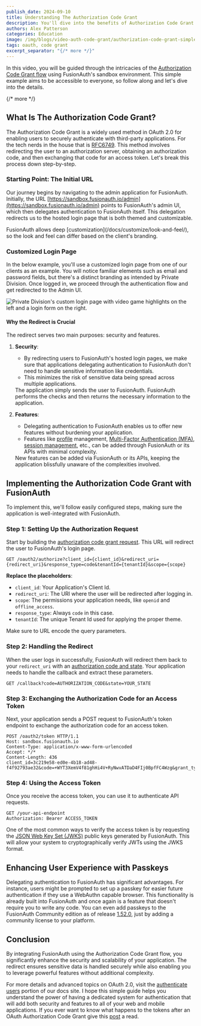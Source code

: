 ```yaml
---
publish_date: 2024-09-10
title: Understanding The Authorization Code Grant
description: You'll dive into the benefits of Authorization Code Grant in simplifying your app's authentication flows.
authors: Alex Patterson
categories: Education
image: /img/blogs/video-auth-code-grant/authorization-code-grant-simple.png
tags: oauth, code grant
excerpt_separator: "{/* more */}"
---
```


In this video, you will be guided through the intricacies of the [Authorization Code Grant flow](/articles/login-authentication-workflows/webapp/oauth-authorization-code-grant-sessions-refresh-tokens-cookies) using FusionAuth's sandbox environment. This simple example aims to be accessible to everyone, so follow along and let's dive into the details.

{/* more */}

<YouTube id="mmyfwovnago" />

## What Is The Authorization Code Grant?

The Authorization Code Grant is a widely used method in OAuth 2.0 for enabling users to securely authenticate with third-party applications. For the tech nerds in the house that is [RFC6749](https://datatracker.ietf.org/doc/html/rfc6749). This method involves redirecting the user to an authorization server, obtaining an authorization code, and then exchanging that code for an access token. 
Let's break this process down step-by-step.

### Starting Point: The Initial URL

Our journey begins by navigating to the admin application for FusionAuth. Initially, the URL [https://sandbox.fusionauth.io/admin](https://sandbox.fusionauth.io/admin) points to FusionAuth's admin UI, which then delegates authentication to FusionAuth itself. This delegation redirects us to the hosted login page that is both themed and customizable.

<Aside type="note">
FusionAuth allows deep [customization](/docs/customize/look-and-feel/), so the look and feel can differ based on the client's branding.
</Aside>

### Customized Login Page

In the below example, you'll use a customized login page from one of our clients as an example. You will notice familiar elements such as email and password fields, but there's a distinct branding as intended by Private Division. Once logged in, we proceed through the authentication flow and get redirected to the Admin UI.


![Private Division's custom login page with video game highlights on the left and a login form on the right.](/img/blogs/video-auth-code-grant/1-video-auth-code-grant.png)

#### Why the Redirect is Crucial

The redirect serves two main purposes: security and features.

1. **Security**:
    
    
    - By redirecting users to FusionAuth's hosted login pages, we make sure that applications delegating authentication to FusionAuth don't need to handle sensitive information like credentials.
    - This minimizes the risk of sensitive data being spread across multiple applications.
    
    <Aside type="note">
    The application simply sends the user to FusionAuth. FusionAuth performs the checks and then returns the necessary information to the application.
    </Aside>
2. **Features**:
    
    
    - Delegating authentication to FusionAuth enables us to offer new features without burdening your application.
    - Features like [profile](/docs/lifecycle/manage-users/account-management/updating-user-data) management, [Multi-Factor Authentication (MFA)](/docs/lifecycle/authenticate-users/multi-factor-authentication), [session management](/docs/lifecycle/authenticate-users/logout-session-management), etc., can be added through FusionAuth or its APIs with minimal complexity.
    
    <Aside type="note">
    New features can be added via FusionAuth or its APIs, keeping the application blissfully unaware of the complexities involved.
    </Aside>

## Implementing the Authorization Code Grant with FusionAuth

To implement this, we'll follow easily configured steps, making sure the application is well-integrated with FusionAuth.

### Step 1: Setting Up the Authorization Request

Start by building the [authorization code grant request](https://fusionauth.io/docs/lifecycle/authenticate-users/oauth/endpoints#authorization-code-grant-request). This URL will redirect the user to FusionAuth's login page.

```http
GET /oauth2/authorize?client_id={client_id}&redirect_uri={redirect_uri}&response_type=code&tenantId={tenantId}&scope={scope}
```

**Replace the placeholders**:

- `client_id`: Your Application's Client Id.
- `redirect_uri`: The URI where the user will be redirected after logging in.
- `scope`: The permissions your application needs, like `openid` and `offline_access`.
- `response_type`: Always `code` in this case.
- `tenantId`: The unique Tenant Id used for applying the proper theme.

<Aside type="tip">
Make sure to URL encode the query parameters.
</Aside>

### Step 2: Handling the Redirect

When the user logs in successfully, FusionAuth will redirect them back to your `redirect_uri` with an [authorization code and state](/docs/lifecycle/authenticate-users/oauth/endpoints#response). Your application needs to handle the callback and extract these parameters.

```http
GET /callback?code=AUTHORIZATION_CODE&state=YOUR_STATE
```

### Step 3: Exchanging the Authorization Code for an Access Token

Next, your application sends a POST request to FusionAuth's token endpoint to exchange the authorization code for an access token.

```http
POST /oauth2/token HTTP/1.1
Host: sandbox.fusionauth.io
Content-Type: application/x-www-form-urlencoded
Accept: */*
Content-Length: 436
client_id=3c219e58-ed0e-4b18-ad48-f4f92793ae32&code=+WYT3XemV4f81ghHi4V+RyNwvATDaD4FIj0BpfFC4Wzg&grant_type=authorization_code&redirect_uri=https%3A%2F%2F.sandbox.fusionauth.io
```

### Step 4: Using the Access Token

Once you receive the access token, you can use it to authenticate API requests.

```http
GET /your-api-endpoint
Authorization: Bearer ACCESS_TOKEN
```

One of the most common ways to verify the access token is by requesting the [JSON Web Key Set (JWKS)](/docs/lifecycle/authenticate-users/oauth/endpoints#json-web-key-set-jwks) public keys generated by FusionAuth. This will allow your system to cryptographically verify JWTs using the JWKS format.

## Enhancing User Experience with Passkeys

Delegating authentication to FusionAuth has significant advantages. For instance, users might be prompted to set up a passkey for easier future authentication if they use a WebAuthn capable browser. This functionality is already built into FusionAuth and once again is a feature that doesn't require you to write any code. You can even add passkeys to the FusionAuth Community edition as of release [1.52.0](https://fusionauth.io/docs/release-notes/#version-1-52-0), just by adding a community license to your platform.

## Conclusion

By integrating FusionAuth using the Authorization Code Grant flow, you significantly enhance the security and scalability of your application. The redirect ensures sensitive data is handled securely while also enabling you to leverage powerful features without additional complexity.

For more details and advanced topics on OAuth 2.0, visit the [authenticate users](/docs/lifecycle/authenticate-users/) portion of our docs site. I hope this simple guide helps you understand the power of having a dedicated system for authentication that will add both security and features to all of your web and mobile applications. If you ever want to know what happens to the tokens after an OAuth Authorization Code Grant give this [post](/blog/what-happens-after-oauth-authentication-event) a read.